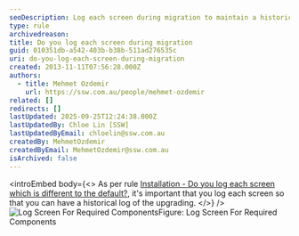 ```yaml
---
seoDescription: Log each screen during migration to maintain a historical record of the upgrade process and ensure seamless tracking of progress.
type: rule
archivedreason:
title: Do you log each screen during migration
guid: 010351db-a542-403b-b38b-511ad276535c
uri: do-you-log-each-screen-during-migration
created: 2013-11-11T07:56:28.000Z
authors:
  - title: Mehmet Ozdemir
    url: https://ssw.com.au/people/mehmet-ozdemir
related: []
redirects: []
lastUpdated: 2025-09-25T12:24:38.000Z
lastUpdatedBy: Chloe Lin [SSW]
lastUpdatedByEmail: chloelin@ssw.com.au
createdBy: MehmetOzdemir
createdByEmail: MehmetOzdemir@ssw.com.au
isArchived: false
---
```


<introEmbed
  body={<>
As per rule [Installation - Do you log each screen which is different to the default?](/installation-do-you-log-each-screen-which-is-different-to-the-default), it's important that you log each screen so that you can have a historical log of the upgrading.
  </>}
/>
![Log Screen For Required Components](/CRM_LogScreenForRequiredComponent.gif)Figure: Log Screen For Required Components
